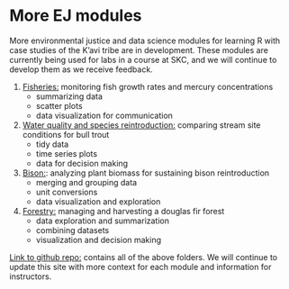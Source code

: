 
# More EJ modules

More environmental justice and data science modules for learning R with case studies of the K'avi tribe are in development. These modules are currently being used for labs in a course at SKC, and we will continue to develop them as we receive feedback. 

1. [Fisheries:](https://github.com/IndigenousEnvDataSci/EJ-DS/tree/main/Mod1_Fish) monitoring fish growth rates and mercury concentrations 
    - summarizing data
    - scatter plots 
    - data visualization for communication 

2. [Water quality and species reintroduction:](https://github.com/IndigenousEnvDataSci/EJ-DS/tree/main/Mod2_water) comparing stream site conditions for bull trout
    - tidy data
    - time series plots 
    - data for decision making
  
3. [Bison:](https://github.com/IndigenousEnvDataSci/EJ-DS/tree/main/Mod3_Bison): analyzing plant biomass for sustaining bison reintroduction
    - merging and grouping data 
    - unit conversions 
    - data visualization and exploration 
    
4. [Forestry:](https://github.com/IndigenousEnvDataSci/EJ-DS/tree/main/Mod4_Forestry) managing and harvesting a douglas fir forest 
    - data exploration and summarization 
    - combining datasets
    - visualization and decision making 



[Link to github repo:](https://github.com/IndigenousEnvDataSci/EJ-DS) contains all of the above folders. We will continue to update this site with more context for each module and information for instructors. 